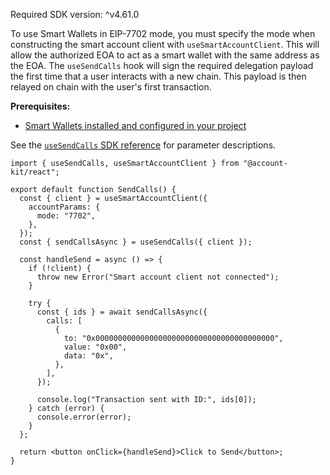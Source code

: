 <Info>Required SDK version: ^v4.61.0</Info>

To use Smart Wallets in EIP-7702 mode, you must specify the mode when constructing the smart account client with `useSmartAccountClient`.
This will allow the authorized EOA to act as a smart wallet with the same address as the EOA. The `useSendCalls` hook will sign the required
delegation payload the first time that a user interacts with a new chain. This payload is then relayed on chain with the user's first transaction.

**Prerequisites:**

- [Smart Wallets installed and configured in your project](/docs/wallets/pages/react/setup.mdx)

See the [`useSendCalls` SDK reference](/wallets/reference/account-kit/react/hooks/useSendCalls) for parameter descriptions.

<CodeBlocks>

```tsx twoslash title="sendCalls.tsx" focus={4-8,17-25}
import { useSendCalls, useSmartAccountClient } from "@account-kit/react";

export default function SendCalls() {
  const { client } = useSmartAccountClient({
    accountParams: {
      mode: "7702",
    },
  });
  const { sendCallsAsync } = useSendCalls({ client });

  const handleSend = async () => {
    if (!client) {
      throw new Error("Smart account client not connected");
    }

    try {
      const { ids } = await sendCallsAsync({
        calls: [
          {
            to: "0x0000000000000000000000000000000000000000",
            value: "0x00",
            data: "0x",
          },
        ],
      });

      console.log("Transaction sent with ID:", ids[0]);
    } catch (error) {
      console.error(error);
    }
  };

  return <button onClick={handleSend}>Click to Send</button>;
}
```

</CodeBlocks>
